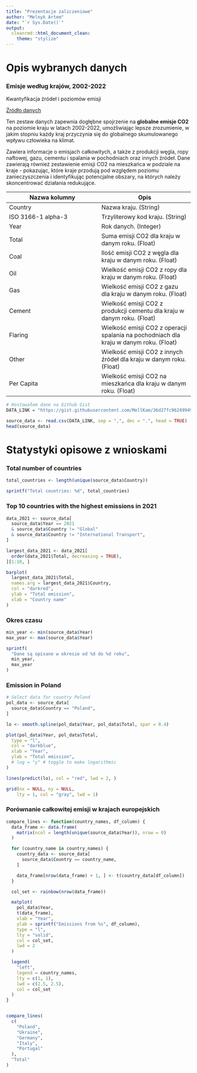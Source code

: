 ```yaml
---
title: "Prezentacje zaliczeniowe"
author: "Melnyk Artem"
date: "`r Sys.Date()`"
output: 
  cleanrmd::html_document_clean:
    theme: "stylize"
---
```


# Opis wybranych danych

### Emisje według krajów, 2002-2022
Kwantyfikacja źródeł i poziomów emisji

[Źródło danych](https://zenodo.org/record/7215364#.Y85jM3bML30)

Ten zestaw danych zapewnia dogłębne spojrzenie na **globalne emisje CO2** na poziomie kraju w latach 2002-2022, umożliwiając lepsze zrozumienie, w jakim stopniu każdy kraj przyczynia się do globalnego skumulowanego wpływu człowieka na klimat.

Zawiera informacje o emisjach całkowitych, a także z produkcji węgla, ropy naftowej, gazu, cementu i spalania w pochodniach oraz innych źródeł. Dane zawierają również zestawienie emisji CO2 na mieszkańca w podziale na kraje - pokazując, które kraje przodują pod względem poziomu zanieczyszczenia i identyfikując potencjalne obszary, na których należy skoncentrować działania redukujące.

| Nazwa kolumny | Opis |
| ----------- | ----------- |
| Country | Nazwa kraju. (String) |
| ISO 3166-1 alpha-3 | Trzyliterowy kod kraju. (String) |
| Year | Rok danych. (Integer) |
| Total |	Suma emisji CO2 dla kraju w danym roku. (Float) |
| Coal | Ilość emisji CO2 z węgla dla kraju w danym roku. (Float) |
| Oil	| Wielkość emisji CO2 z ropy dla kraju w danym roku. (Float) |
| Gas | Wielkość emisji CO2 z gazu dla kraju w danym roku. (Float) |
| Cement | Wielkość emisji CO2 z produkcji cementu dla kraju w danym roku. (Float) |
| Flaring |	Wielkość emisji CO2 z operacji spalania na pochodniach dla kraju w danym roku. (Float) |
| Other | Wielkość emisji CO2 z innych źródeł dla kraju w danym roku. (Float) |
| Per Capita | Wielkość emisji CO2 na mieszkańca dla kraju w danym roku. (Float) |

```r
# Hostowałem dane na Github Gist
DATA_LINK = "https://gist.githubusercontent.com/MellKam/36d27fc96249949e38749f47faf276c2/raw/5d9957fd67b6fd731726aa9dbf055d1cff8d4d2b/emissions_by_country.csv" # nolint

source_data <- read.csv(DATA_LINK, sep = ",", dec = ".", head = TRUE)
head(source_data)
```

# Statystyki opisowe z wnioskami

### Total number of countries

```r
total_countries <- length(unique(source_data$Country))

sprintf("Total countries: %d", total_countries)
```

### Top 10 countries with the highest emissions in 2021

```r
data_2021 <- source_data[
  source_data$Year == 2021
  & source_data$Country != "Global"
  & source_data$Country != "International Transport",
]

largest_data_2021 <- data_2021[
  order(data_2021$Total, decreasing = TRUE),
][1:10, ]

barplot(
  largest_data_2021$Total,
  names.arg = largest_data_2021$Country,
  col = "darkred",
  ylab = "Total emission",
  xlab = "Country name"
)
```

### Okres czasu

```r
min_year <- min(source_data$Year)
max_year <- max(source_data$Year)

sprintf(
  "Dane są opisane w okresie od %d do %d roku",
  min_year,
  max_year
)
```

### Emission in Poland

```r
# Select data for country Poland
pol_data <- source_data[
  source_data$Country == "Poland",
]

lo <- smooth.spline(pol_data$Year, pol_data$Total, spar = 0.4)

plot(pol_data$Year, pol_data$Total,
  type = "l",
  col = "darkblue",
  xlab = "Year",
  ylab = "Total emission",
  # log = "y" # toggle to make logarithmic
)

lines(predict(lo), col = "red", lwd = 2, )

grid(nx = NULL, ny = NULL,
    lty = 1, col = "gray", lwd = 1)
```

### Porównanie całkowitej emisji w krajach europejskich

```r
compare_lines <- function(country_names, df_column) {
  data_frame <- data.frame(
    matrix(ncol = length(unique(source_data$Year)), nrow = 0)
  )

  for (country_name in country_names) {
    country_data <- source_data[
      source_data$Country == country_name,
    ]

    data_frame[nrow(data_frame) + 1, ] <- t(country_data[df_column])
  }

  col_set <- rainbow(nrow(data_frame))

  matplot(
    pol_data$Year,
    t(data_frame),
    xlab = "Year",
    ylab = sprintf("Emissions from %s", df_column),
    type = "l",
    lty = "solid",
    col = col_set,
    lwd = 2
  )

  legend(
    "left",
    legend = country_names,
    lty = c(1, 1),
    lwd = c(2.5, 2.5),
    col = col_set
  )
}


compare_lines(
  c(
    "Poland",
    "Ukraine",
    "Germany",
    "Italy",
    "Portugal"
  ),
  "Total"
)
```




